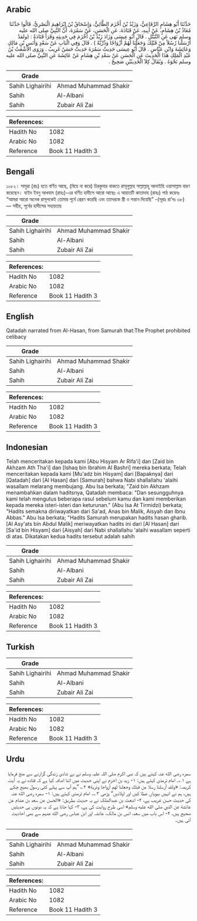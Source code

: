 ## Arabic


<div dir="rtl" lang="ar" style={{fontSize:'larger',backgroundColor:'#f8f9fa',padding:20}}>
حَدَّثَنَا أَبُو هِشَامٍ الرِّفَاعِيُّ، وَزَيْدُ بْنُ أَخْزَمَ الطَّائِيُّ، وَإِسْحَاقُ بْنُ إِبْرَاهِيمَ الْبَصْرِيُّ، قَالُوا حَدَّثَنَا مُعَاذُ بْنُ هِشَامٍ، عَنْ أَبِيهِ، عَنْ قَتَادَةَ، عَنِ الْحَسَنِ، عَنْ سَمُرَةَ، أَنَّ النَّبِيَّ صلى الله عليه وسلم نَهَى عَنِ التَّبَتُّلِ ‏.‏ قَالَ أَبُو عِيسَى وَزَادَ زَيْدُ بْنُ أَخْزَمَ فِي حَدِيثِهِ وَقَرَأَ قَتَادَةُ ‏:‏ ‏(‏ولقدْ أَرْسَلْنا رُسُلاً مِنْ قَبْلِكَ وَجَعَلْنَا لَهُمْ أَزْوَاجًا وَذُرِّيَّةً ‏)‏ ‏.‏ قَالَ وَفِي الْبَابِ عَنْ سَعْدٍ وَأَنَسِ بْنِ مَالِكٍ وَعَائِشَةَ وَابْنِ عَبَّاسٍ ‏.‏ قَالَ أَبُو عِيسَى حَدِيثُ سَمُرَةَ حَدِيثٌ حَسَنٌ غَرِيبٌ ‏.‏ وَرَوَى الأَشْعَثُ بْنُ عَبْدِ الْمَلِكِ هَذَا الْحَدِيثَ عَنِ الْحَسَنِ عَنْ سَعْدِ بْنِ هِشَامٍ عَنْ عَائِشَةَ عَنِ النَّبِيِّ صلى الله عليه وسلم نَحْوَهُ ‏.‏ وَيُقَالُ كِلاَ الْحَدِيثَيْنِ صَحِيحٌ ‏.‏
</div>
<div style={{backgroundColor:'#f8f9fa',padding:20, marginBottom: 10}}><table> <thead> <tr> <th>Grade</th> <th></th> </tr> </thead> <tbody> <tr><td>Sahih Lighairihi</td><td>Ahmad Muhammad Shakir</td></tr><tr><td>Sahih</td><td>Al-Albani</td></tr><tr><td>Sahih</td><td>Zubair Ali Zai</td></tr></tbody></table><table> <thead> <tr> <th>References:</th> <th></th> </tr> </thead> <tbody><tr><td>Hadith No</td><td>1082</td></tr><tr><td>Arabic No</td><td>1082</td></tr><tr><td>Reference</td><td>Book 11 Hadith 3</td></tr></tbody></table></div>

## Bengali


<div dir="ltr" lang="bn" style={{fontSize:'larger',backgroundColor:'#f8f9fa',padding:20}}>
১০৮২। সামুরা (রাঃ) হতে বর্ণিত আছে, (বিয়ে না করে) চিরকুমার থাকতে রাসূলুল্লাহ সাল্লাল্লাহু আলাইহি ওয়াসাল্লাম বারণ করেছেন। যাইদ ইবনু আখযাম (রাহঃ)-এর বর্ণিত হাদীসে আরো আছেঃ এ আয়াতটি কাতাদাহ (রাহঃ) পাঠ করেনঃ “আমরা আরো অনেক রাসূলকেই তোমার পূর্বে প্রেরণ করেছি এবং তাদেরকে স্ত্রী ও সন্তান দিয়েছি” -(সূরাঃ রা'দঃ ৩৮) — সহীহ, পূর্বের হাদীসের সহায়তায়
</div>
<div style={{backgroundColor:'#f8f9fa',padding:20, marginBottom: 10}}><table> <thead> <tr> <th>Grade</th> <th></th> </tr> </thead> <tbody> <tr><td>Sahih Lighairihi</td><td>Ahmad Muhammad Shakir</td></tr><tr><td>Sahih</td><td>Al-Albani</td></tr><tr><td>Sahih</td><td>Zubair Ali Zai</td></tr></tbody></table><table> <thead> <tr> <th>References:</th> <th></th> </tr> </thead> <tbody><tr><td>Hadith No</td><td>1082</td></tr><tr><td>Arabic No</td><td>1082</td></tr><tr><td>Reference</td><td>Book 11 Hadith 3</td></tr></tbody></table></div>

## English


<div dir="ltr" lang="en" style={{fontSize:'larger',backgroundColor:'#f8f9fa',padding:20}}>
Qatadah narrated from Al-Hasan, from Samurah that:The Prophet prohibited celibacy
</div>
<div style={{backgroundColor:'#f8f9fa',padding:20, marginBottom: 10}}><table> <thead> <tr> <th>Grade</th> <th></th> </tr> </thead> <tbody> <tr><td>Sahih Lighairihi</td><td>Ahmad Muhammad Shakir</td></tr><tr><td>Sahih</td><td>Al-Albani</td></tr><tr><td>Sahih</td><td>Zubair Ali Zai</td></tr></tbody></table><table> <thead> <tr> <th>References:</th> <th></th> </tr> </thead> <tbody><tr><td>Hadith No</td><td>1082</td></tr><tr><td>Arabic No</td><td>1082</td></tr><tr><td>Reference</td><td>Book 11 Hadith 3</td></tr></tbody></table></div>

## Indonesian


<div dir="ltr" lang="id" style={{fontSize:'larger',backgroundColor:'#f8f9fa',padding:20}}>
Telah menceritakan kepada kami [Abu Hisyam Ar Rifa'i] dan [Zaid bin Akhzam Ath Tha'i] dan [Ishaq bin Ibrahim Al Bashri] mereka berkata; Telah menceritakan kepada kami [Mu'adz bin Hisyam] dari [Bapaknya] dari [Qatadah] dari [Al Hasan] dari [Samurah] bahwa Nabi shallallahu 'alaihi wasallam melarang membujang. Abu Isa berkata; "Zaid bin Akhzam menambahkan dalam haditsnya, Qatadah membaca: "Dan sesungguhnya kami telah mengutus beberapa rasul sebelum kamu dan kami memberikan kepada mereka isteri-isteri dan keturunan." (Abu Isa At Tirmidzi) berkata; "Hadits semakna diriwayatkan dari Sa'ad, Anas bin Malik, Aisyah dan Ibnu Abbas." Abu Isa berkata; "Hadits Samurah merupakan hadits hasan gharib. [Al Asy'ats bin Abdul Malik] meriwayatkan hadits ini dari [Al Hasan] dari [Sa'id bin Hisyam] dari [Aisyah] dari Nabi shallallahu 'alaihi wasallam seperti di atas. Dikatakan kedua hadits tersebut adalah sahih
</div>
<div style={{backgroundColor:'#f8f9fa',padding:20, marginBottom: 10}}><table> <thead> <tr> <th>Grade</th> <th></th> </tr> </thead> <tbody> <tr><td>Sahih Lighairihi</td><td>Ahmad Muhammad Shakir</td></tr><tr><td>Sahih</td><td>Al-Albani</td></tr><tr><td>Sahih</td><td>Zubair Ali Zai</td></tr></tbody></table><table> <thead> <tr> <th>References:</th> <th></th> </tr> </thead> <tbody><tr><td>Hadith No</td><td>1082</td></tr><tr><td>Arabic No</td><td>1082</td></tr><tr><td>Reference</td><td>Book 11 Hadith 3</td></tr></tbody></table></div>

## Turkish


<div dir="ltr" lang="tr" style={{fontSize:'larger',backgroundColor:'#f8f9fa',padding:20}}>

</div>
<div style={{backgroundColor:'#f8f9fa',padding:20, marginBottom: 10}}><table> <thead> <tr> <th>Grade</th> <th></th> </tr> </thead> <tbody> <tr><td>Sahih Lighairihi</td><td>Ahmad Muhammad Shakir</td></tr><tr><td>Sahih</td><td>Al-Albani</td></tr><tr><td>Sahih</td><td>Zubair Ali Zai</td></tr></tbody></table><table> <thead> <tr> <th>References:</th> <th></th> </tr> </thead> <tbody><tr><td>Hadith No</td><td>1082</td></tr><tr><td>Arabic No</td><td>1082</td></tr><tr><td>Reference</td><td>Book 11 Hadith 3</td></tr></tbody></table></div>

## Urdu


<div dir="rtl" lang="ur" style={{fontSize:'larger',backgroundColor:'#f8f9fa',padding:20}}>
سمرہ رضی الله عنہ کہتے ہیں کہ نبی اکرم صلی اللہ علیہ وسلم نے بے شادی زندگی گزارنے سے منع فرمایا ہے ۱؎۔ امام ترمذی کہتے ہیں: ۱- زید بن اخزم نے اپنی حدیث میں اتنا اضافہ کیا ہے کہ قتادہ نے یہ آیت کریمہ: «ولقد أرسلنا رسلا من قبلك وجعلنا لهم أزواجا وذرية» ۲؎ ”ہم آپ سے پہلے کئی رسول بھیج چکے ہیں، ہم نے انہیں بیویاں عطا کیں اور اولادیں“ پڑھی ۳؎۔ امام ترمذی کہتے ہیں: ۱- سمرہ رضی الله عنہ کی حدیث حسن غریب ہے، ۲- اشعث بن عبدالملک نے یہ حدیث بطریق: «الحسن عن سعد بن هشام عن عائشة عن النبي صلى الله عليه وسلم» اسی طرح روایت کی ہے، ۳- کہا جاتا ہے کہ یہ دونوں ہی حدیثیں صحیح ہیں، ۴- اس باب میں سعد، انس بن مالک، عائشہ اور ابن عباس رضی الله عنہم سے بھی احادیث آئی ہیں۔
</div>
<div style={{backgroundColor:'#f8f9fa',padding:20, marginBottom: 10}}><table> <thead> <tr> <th>Grade</th> <th></th> </tr> </thead> <tbody> <tr><td>Sahih Lighairihi</td><td>Ahmad Muhammad Shakir</td></tr><tr><td>Sahih</td><td>Al-Albani</td></tr><tr><td>Sahih</td><td>Zubair Ali Zai</td></tr></tbody></table><table> <thead> <tr> <th>References:</th> <th></th> </tr> </thead> <tbody><tr><td>Hadith No</td><td>1082</td></tr><tr><td>Arabic No</td><td>1082</td></tr><tr><td>Reference</td><td>Book 11 Hadith 3</td></tr></tbody></table></div>